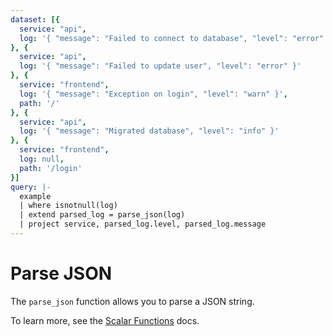 ```yaml
---
dataset: [{
  service: "api",
  log: '{ "message": "Failed to connect to database", "level": "error" }'
}, {
  service: "api",
  log: '{ "message": "Failed to update user", "level": "error" }'
}, {
  service: "frontend",
  log: '{ "message": "Exception on login", "level": "warn" }',
  path: '/'
}, {
  service: "api",
  log: '{ "message": "Migrated database", "level": "info" }'
}, {
  service: "frontend",
  log: null,
  path: '/login'
}]
query: |-
  example
  | where isnotnull(log)
  | extend parsed_log = parse_json(log)
  | project service, parsed_log.level, parsed_log.message
---
```


# Parse JSON

The `parse_json` function allows you to parse a JSON string.

<AplByExampleEditor />

To learn more, see the [Scalar Functions](/docs/apl/scalar-functions/string-functions) docs.

